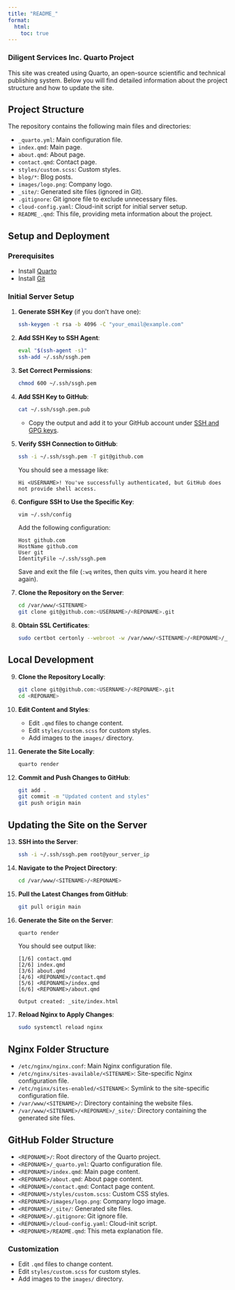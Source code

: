 ```yaml
---
title: "README_"
format:
  html:
    toc: true
---
```


### Diligent Services Inc. Quarto Project

This site was created using Quarto, an open-source scientific and technical publishing system. Below you will find detailed information about the project structure and how to update the site.

## Project Structure

The repository contains the following main files and directories:

- `_quarto.yml`: Main configuration file.
- `index.qmd`: Main page.
- `about.qmd`: About page.
- `contact.qmd`: Contact page.
- `styles/custom.scss`: Custom styles.
- `blog/*`: Blog posts.
- `images/logo.png`: Company logo.
- `_site/`: Generated site files (ignored in Git).
- `.gitignore`: Git ignore file to exclude unnecessary files.
- `cloud-config.yaml`: Cloud-init script for initial server setup.
- `README_.qmd`: This file, providing meta information about the project.

## Setup and Deployment

### Prerequisites

- Install [Quarto](https://quarto.org/docs/get-started/installation.html)
- Install [Git](https://git-scm.com/book/en/v2/Getting-Started-Installing-Git)

### Initial Server Setup

1. **Generate SSH Key** (if you don't have one):

    ```bash
    ssh-keygen -t rsa -b 4096 -C "your_email@example.com"
    ```

2. **Add SSH Key to SSH Agent**:

    ```bash
    eval "$(ssh-agent -s)"
    ssh-add ~/.ssh/ssgh.pem
    ```

3. **Set Correct Permissions**:

    ```bash
    chmod 600 ~/.ssh/ssgh.pem
    ```

4. **Add SSH Key to GitHub**:

    ```bash
    cat ~/.ssh/ssgh.pem.pub
    ```

    - Copy the output and add it to your GitHub account under [SSH and GPG keys](https://github.com/settings/keys).

5. **Verify SSH Connection to GitHub**:

    ```bash
    ssh -i ~/.ssh/ssgh.pem -T git@github.com
    ```

    You should see a message like:

    ```
    Hi <USERNAME>! You've successfully authenticated, but GitHub does not provide shell access.
    ```

6. **Configure SSH to Use the Specific Key**:

    ```bash
    vim ~/.ssh/config
    ```

    Add the following configuration:

    ```plaintext
    Host github.com
    HostName github.com
    User git
    IdentityFile ~/.ssh/ssgh.pem
    ```

    Save and exit the file (`:wq` *w*rites, then *q*uits vim. you heard it here again).

7. **Clone the Repository on the Server**:

    ```bash
    cd /var/www/<SITENAME>
    git clone git@github.com:<USERNAME>/<REPONAME>.git
    ```

8. **Obtain SSL Certificates**:

    ```bash
    sudo certbot certonly --webroot -w /var/www/<SITENAME>/<REPONAME>/_site -d <SITENAME.TLD> -d www.<SITENAME.TLD>
    ```

## Local Development

9. **Clone the Repository Locally**:

    ```bash
    git clone git@github.com:<USERNAME>/<REPONAME>.git
    cd <REPONAME>
    ```

10. **Edit Content and Styles**:

    - Edit `.qmd` files to change content.
    - Edit `styles/custom.scss` for custom styles.
    - Add images to the `images/` directory.

11. **Generate the Site Locally**:

    ```bash
    quarto render
    ```

12. **Commit and Push Changes to GitHub**:

    ```bash
    git add .
    git commit -m "Updated content and styles"
    git push origin main
    ```

## Updating the Site on the Server

13. **SSH into the Server**:

    ```bash
    ssh -i ~/.ssh/ssgh.pem root@your_server_ip
    ```

14. **Navigate to the Project Directory**:

    ```bash
    cd /var/www/<SITENAME>/<REPONAME>
    ```

15. **Pull the Latest Changes from GitHub**:

    ```bash
    git pull origin main
    ```

16. **Generate the Site on the Server**:

    ```bash
    quarto render
    ```

    You should see output like:

    ```
    [1/6] contact.qmd
    [2/6] index.qmd
    [3/6] about.qmd
    [4/6] <REPONAME>/contact.qmd
    [5/6] <REPONAME>/index.qmd
    [6/6] <REPONAME>/about.qmd

    Output created: _site/index.html
    ```

17. **Reload Nginx to Apply Changes**:

    ```bash
    sudo systemctl reload nginx
    ```

## Nginx Folder Structure

- `/etc/nginx/nginx.conf`: Main Nginx configuration file.
- `/etc/nginx/sites-available/<SITENAME>`: Site-specific Nginx configuration file.
- `/etc/nginx/sites-enabled/<SITENAME>`: Symlink to the site-specific configuration file.
- `/var/www/<SITENAME>/`: Directory containing the website files.
- `/var/www/<SITENAME>/<REPONAME>/_site/`: Directory containing the generated site files.

## GitHub Folder Structure

- `<REPONAME>/`: Root directory of the Quarto project.
- `<REPONAME>/_quarto.yml`: Quarto configuration file.
- `<REPONAME>/index.qmd`: Main page content.
- `<REPONAME>/about.qmd`: About page content.
- `<REPONAME>/contact.qmd`: Contact page content.
- `<REPONAME>/styles/custom.scss`: Custom CSS styles.
- `<REPONAME>/images/logo.png`: Company logo image.
- `<REPONAME>/_site/`: Generated site files.
- `<REPONAME>/.gitignore`: Git ignore file.
- `<REPONAME>/cloud-config.yaml`: Cloud-init script.
- `<REPONAME>/README.qmd`: This meta explanation file.

### Customization

- Edit `.qmd` files to change content.
- Edit `styles/custom.scss` for custom styles.
- Add images to the `images/` directory.
